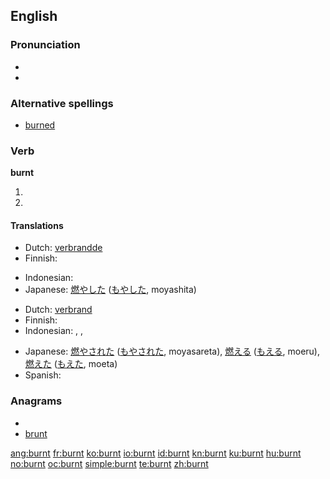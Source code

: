 ==English==

===Pronunciation===
* {{IPA|/'bʌrnt/}}
* {{audio|en-us-burnt.ogg|Audio (US)}}

===Alternative spellings===
* [[burned]]

===Verb===
'''burnt'''

# {{simple past of|[[burn]]}}
# {{past participle of|[[burn]]}}

====Translations====
{{trans-top|simple past of to burn}}
* Dutch: [[verbrandde]]
* Finnish: {{t-|fi|paloi}}
{{trans-mid}}
* Indonesian: {{t-|id|bakar|alt=membakar|xs=Indonesian}}
* Japanese: [[燃やした]] ([[もやした]], moyashita)
{{trans-bottom}}

{{trans-top|past participle of to burn}}
* Dutch: [[verbrand]]
* Finnish: {{t-|fi|palanut}}
* Indonesian: {{t-|id|bakar|alt=membakar|xs=Indonesian}}, {{t-|id|bakar|alt=dibakar|xs=Indonesian}}, {{t-|id|bakar|alt=terbakar|xs=Indonesian}}
{{trans-mid}}
* Japanese: [[燃やされた]] ([[もやされた]], moyasareta),  [[燃える]] ([[もえる]], moeru),  [[燃えた]] ([[もえた]], moeta)
* Spanish: {{t+|es|quemado|m|s}}
{{trans-bottom}}

===Anagrams===
* {{alphagram|bnrtu}}
* [[brunt#English|brunt]]


[[ang:burnt]]
[[fr:burnt]]
[[ko:burnt]]
[[io:burnt]]
[[id:burnt]]
[[kn:burnt]]
[[ku:burnt]]
[[hu:burnt]]
[[no:burnt]]
[[oc:burnt]]
[[simple:burnt]]
[[te:burnt]]
[[zh:burnt]]